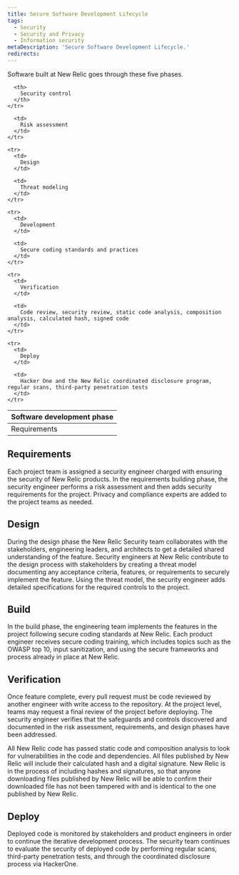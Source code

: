 ```yaml
---
title: Secure Software Development Lifecycle
tags:
  - Security
  - Security and Privacy
  - Information security
metaDescription: 'Secure Software Development Lifecycle.'
redirects:
---
```

Software built at New Relic goes through these five phases.

<table>
  <thead>
    <tr>
      <th style = {{ width: "400px"}}>
        Software development phase
      </th>

      <th>
        Security control
      </th>
    </tr>
  </thead>

  <tbody>
    <tr>
      <td>
        Requirements
      </td>

      <td>
        Risk assessment
      </td>
    </tr>

    <tr>
      <td>
        Design
      </td>

      <td>
        Threat modeling
      </td>
    </tr>

    <tr>
      <td>
        Development
      </td>

      <td>
        Secure coding standards and practices
      </td>
    </tr>

    <tr>
      <td>
        Verification
      </td>

      <td>
        Code review, security review, static code analysis, composition analysis, calculated hash, signed code
      </td>
    </tr>

    <tr>
      <td>
        Deploy
      </td>

      <td>
        Hacker One and the New Relic coordinated disclosure program, regular scans, third-party penetration tests
      </td>
    </tr>
  </tbody>
</table>

## Requirements
Each project team is assigned a security engineer charged with ensuring the security of New Relic products. In the requirements building phase, the security engineer performs a risk assessment and then adds security requirements for the project. Privacy and compliance experts are added to the project teams as needed.

## Design
During the design phase the New Relic Security team collaborates with the stakeholders, engineering leaders, and architects to get a detailed shared understanding of the feature. Security engineers at New Relic contribute to the design process with stakeholders by creating a threat model documenting any acceptance criteria, features, or requirements to securely implement the feature. Using the threat model, the security engineer adds detailed specifications for the required controls to the project.

## Build
In the build phase, the engineering team implements the features in the project following secure coding standards at New Relic. Each product engineer receives secure coding training, which includes topics such as the OWASP top 10, input sanitization, and using the secure frameworks and process already in place at New Relic.

## Verification
Once feature complete, every pull request must be code reviewed by another engineer with write access to the repository. At the project level, teams may request a final review of the project before deploying. The security engineer verifies that the safeguards and controls discovered and documented in the risk assessment, requirements, and design phases have been addressed.

All New Relic code has passed static code and composition analysis to look for vulnerabilities in the code and dependencies. All files published by New Relic will include their calculated hash and a digital signature. New Relic is in the process of including hashes and signatures, so that anyone downloading files published by New Relic will be able to confirm their downloaded file has not been tampered with and is identical to the one published by New Relic.

## Deploy
Deployed code is monitored by stakeholders and product engineers in order to continue the iterative development process. The security team continues to evaluate the security of deployed code by performing regular scans, third-party penetration tests, and through the coordinated disclosure process via HackerOne.
